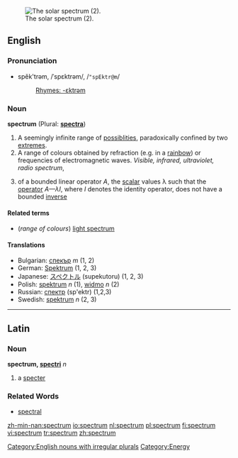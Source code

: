 [[Image:High Resolution Solar Spectrum.jpg|thumb|right|The solar spectrum (2).]]
==English==

===Pronunciation===
*spĕk'trəm, /ˈspɛktrəm/, /<tt>"spEktr@m</tt>/
*:[[Rhymes:English:-ɛktrəm|Rhymes: -ɛktrəm]]

===Noun===
'''spectrum''' (Plural: '''[[spectra]]''')

#A seemingly infinite range of [[possiblities]], paradoxically confined by two [[extremes]].
#A range of colours obtained by refraction (e.g. in a [[rainbow]]) or frequencies of electromagnetic waves. ''Visible, infrared, ultraviolet, radio spectrum'',  
# {{linearalg}} of a bounded linear operator ''A'', the [[scalar]] values λ such that the [[operator]] ''A—λI'', where ''I'' denotes the identity operator, does not have a bounded [[inverse]]

====Related terms====
* (''range of colours'') [[light spectrum]]

====Translations====
*Bulgarian: [[спекър]] ''m'' (1, 2)
*German: [[Spektrum]] {{n}} (1, 2, 3)
*Japanese: [[スペクトル]] (supekutoru) (1, 2, 3)
*Polish: [[spektrum]] ''n'' (1), [[widmo]] ''n'' (2)
*Russian: [[спектр]] (sp'ektr) {{m}} (1,2,3)
*Swedish: [[spektrum]] ''n''  (2, 3)

----

==Latin==
===Noun===
'''spectrum, [[Wiktionary Appendix:Latin second declension|spectri]]''' ''n''

#a [[specter]]
===Related Words===
*[[spectral]]

[[Category:English nouns with irregular plurals]]
[[Category:Energy]]

[[zh-min-nan:spectrum]]
[[io:spectrum]]
[[nl:spectrum]]
[[pl:spectrum]]
[[fi:spectrum]]
[[vi:spectrum]]
[[tr:spectrum]]
[[zh:spectrum]]